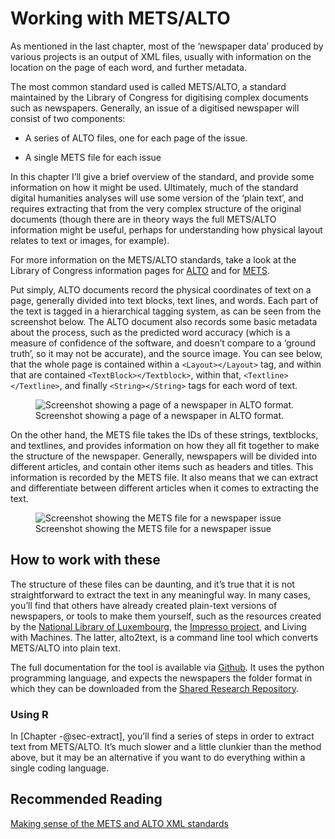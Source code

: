 # Working with METS/ALTO {#sec-mets}

As mentioned in the last chapter, most of the 'newspaper data' produced by various projects is an output of XML files, usually with information on the location on the page of each word, and further metadata.

The most common standard used is called METS/ALTO, a standard maintained by the Library of Congress for digitising complex documents such as newspapers. Generally, an issue of a digitised newspaper will consist of two components:

-   A series of ALTO files, one for each page of the issue.

-   A single METS file for each issue

In this chapter I'll give a brief overview of the standard, and provide some information on how it might be used. Ultimately, much of the standard digital humanities analyses will use some version of the 'plain text', and requires extracting that from the very complex structure of the original documents (though there are in theory ways the full METS/ALTO information might be useful, perhaps for understanding how physical layout relates to text or images, for example).

For more information on the METS/ALTO standards, take a look at the Library of Congress information pages for [ALTO](https://www.loc.gov/standards/alto/) and for [METS](https://www.loc.gov/standards/mets/).

Put simply, ALTO documents record the physical coordinates of text on a page, generally divided into text blocks, text lines, and words. Each part of the text is tagged in a hierarchical tagging system, as can be seen from the screenshot below. The ALTO document also records some basic metadata about the process, such as the predicted word accuracy (which is a measure of confidence of the software, and doesn't compare to a 'ground truth', so it may not be accurate), and the source image. You can see below, that the whole page is contained within a `<Layout></Layout>` tag, and within that are contained `<TextBlock></Textblock>`, within that, `<Textline></Textline>`, and finally `<String></String>` tags for each word of text.

![Screenshot showing a page of a newspaper in ALTO format.](images/Screenshot%202023-06-22%20at%2012.26.38.png)

On the other hand, the METS file takes the IDs of these strings, textblocks, and textlines, and provides information on how they all fit together to make the structure of the newspaper. Generally, newspapers will be divided into different articles, and contain other items such as headers and titles. This information is recorded by the METS file. It also means that we can extract and differentiate between different articles when it comes to extracting the text.

![Screenshot showing the METS file for a newspaper issue](images/Screenshot%202023-06-22%20at%2012.28.12.png)

## How to work with these

The structure of these files can be daunting, and it's true that it is not straightforward to extract the text in any meaningful way. In many cases, you'll find that others have already created plain-text versions of newspapers, or tools to make them yourself, such as the resources created by the [National Library of Luxembourg](https://github.com/natliblux/BnLMetsExporter), the [Impresso project](https://impresso.github.io/impresso-text-acquisition/_build/html/index.html), and Living with Machines. The latter, alto2text, is a command line tool which converts METS/ALTO into plain text.

The full documentation for the tool is available via [Github](https://github.com/Living-with-machines/alto2txt). It uses the python programming language, and expects the newspapers the folder format in which they can be downloaded from the [Shared Research Repository](https://bl.iro.bl.uk/).

### Using R

In [Chapter -@sec-extract], you'll find a series of steps in order to extract text from METS/ALTO. It's much slower and a little clunkier than the method above, but it may be an alternative if you want to do everything within a single coding language.

## Recommended Reading

[Making sense of the METS and ALTO XML standards](https://www.brodrigues.co/blog/2019-01-13-newspapers_mets_alto/)
